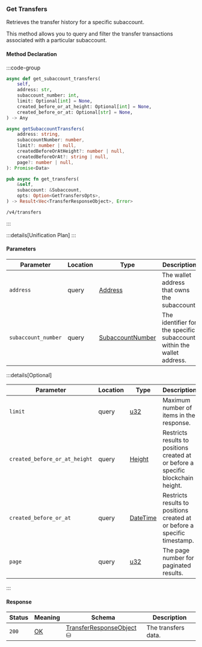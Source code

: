 ### Get Transfers

Retrieves the transfer history for a specific subaccount.

This method allows you to query and filter the transfer transactions associated with a particular subaccount.

#### Method Declaration

:::code-group

```python [Python]
async def get_subaccount_transfers(
    self,
    address: str,
    subaccount_number: int,
    limit: Optional[int] = None,
    created_before_or_at_height: Optional[int] = None,
    created_before_or_at: Optional[str] = None,
) -> Any
```

```typescript [TypeScript]
async getSubaccountTransfers(
    address: string,
    subaccountNumber: number,
    limit?: number | null,
    createdBeforeOrAtHeight?: number | null,
    createdBeforeOrAt?: string | null,
    page?: number | null,
): Promise<Data>
```

```rust [Rust]
pub async fn get_transfers(
    &self,
    subaccount: &Subaccount,
    opts: Option<GetTransfersOpts>,
) -> Result<Vec<TransferResponseObject>, Error>
```

```url [API]
/v4/transfers
```

:::

:::details[Unification Plan]
:::

#### Parameters

| Parameter           | Location | Type               | Description                                                           |
| ------------------- | -------- | ------------------ | --------------------------------------------------------------------- |
| `address`           | query    | [Address]          | The wallet address that owns the subaccount.                          |
| `subaccount_number` | query    | [SubaccountNumber] | The identifier for the specific subaccount within the wallet address. |

:::details[Optional]

| Parameter                     | Location | Type                      | Description                                                  |
| ----------------------------- | -------- | ------------------------- | ------------------------------------------------------------ |
| `limit`                       | query    | [u32]                     | Maximum number of items in the response. |
| `created_before_or_at_height` | query    | [Height]                  | Restricts results to positions created at or before a specific blockchain height. |
| `created_before_or_at`        | query    | [DateTime]                | Restricts results to positions created at or before a specific timestamp. |
| `page`                        | query    | [u32]                     | The page number for paginated results. |

:::

#### Response

| Status | Meaning     | Schema                     | Description         |
| ------ | ----------- | -------------------------- | ------------------- |
| `200`  | [OK]        | [TransferResponseObject] ⛁ | The transfers data. |

[Address]: /types/address
[SubaccountNumber]: /types/subaccount_number
[OK]: /types/OK
[TransferResponseObject]: /types/transfer_response_object
[u32]: /types/u32
[Height]: /types/height
[DateTime]: /types/date_time
